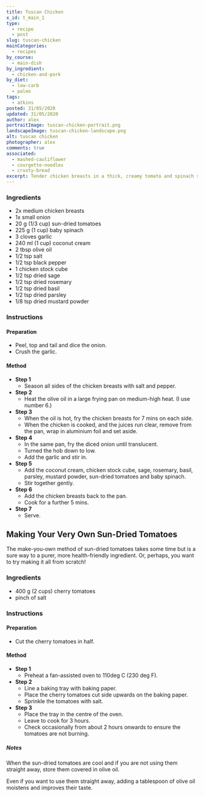 ```yaml
---
title: Tuscan Chicken
x_id: t_main_1
type:
  - recipe
  - post
slug: tuscan-chicken
mainCategories: 
  - recipes
by_course:
  - main-dish
by_ingredient:
  - chicken-and-pork
by_diet:
  - low-carb
  - paleo
tags:
  - atkins
posted: 31/05/2020
updated: 31/05/2020
author: alex
portraitImage: tuscan-chicken-portrait.png
landscapeImage: tuscan-chicken-landscape.png
alt: tuscan chicken
photographer: alex
comments: true
associated: 
  - mashed-cauliflower
  - courgette-noodles
  - crusty-bread
excerpt: Tender chicken breasts in a thick, creamy tomato and spinach sauce. A lactose-free gourmet-looking recipe that is easy to make.
---
```


<Ingredients>

### Ingredients
    
  - 2x medium chicken breasts
  - 1x small onion
  - 20 g (1/3 cup) sun-dried tomatoes
  - 225 g (1 cup) baby spinach
  - 3 cloves garlic
  - 240 ml (1 cup) coconut cream
  - 2 tbsp olive oil
  - 1/2 tsp salt
  - 1/2 tsp black pepper
  - 1 chicken stock cube
  - 1/2 tsp dried sage
  - 1/2 tsp dried rosemary
  - 1/2 tsp dried basil
  - 1/2 tsp dried parsley
  - 1/8 tsp dried mustard powder

</Ingredients>

<Instructions>

### Instructions

#### Preparation

  - Peel, top and tail and dice the onion.
  - Crush the garlic.

#### Method

  - **Step 1**
    - Season all sides of the chicken breasts with salt and pepper.
  - **Step 2**
    - Heat the olive oil in a large frying pan on medium-high heat. (I use number 6.)
  - **Step 3**
    - When the oil is hot, fry the chicken breasts for 7 mins on each side.
    - When the chicken is cooked, and the juices run clear, remove from the pan, wrap in aluminium foil and set aside.
  - **Step 4**
    - In the same pan, fry the diced onion until translucent.
    - Turned the hob down to low. 
    - Add the garlic and stir in.
  - **Step 5**
    - Add the coconut cream, chicken stock cube, sage, rosemary, basil, parsley, mustard powder, sun-dried tomatoes and baby spinach.
    - Stir together gently.
  - **Step 6**
    - Add the chicken breasts back to the pan.
    - Cook for a further 5 mins.
  - **Step 7**
    - Serve.

</Instructions>

<RecipeBody>

## Making Your Very Own Sun-Dried Tomatoes

The make-you-own method of sun-dried tomatoes takes some time but is a sure way to a purer, more health-friendly ingredient. Or, perhaps, you want to try making it all from scratch!

<Ingredients>

### Ingredients

  - 400 g (2 cups) cherry tomatoes
  - pinch of salt

</Ingredients>

<Instructions>

### Instructions

#### Preparation

  - Cut the cherry tomatoes in half.
 
#### Method

  - **Step 1**
    - Preheat a fan-assisted oven to 110deg C (230 deg F).
  - **Step 2** 
    - Line a baking tray with baking paper.
    - Place the cherry tomatoes cut side upwards on the baking paper.
    - Sprinkle the tomatoes with salt.
  - **Step 3** 
    - Place the tray in the centre of the oven.
    - Leave to cook for 3 hours. 
    - Check occasionally from about 2 hours onwards to ensure the tomatoes are not burning.

</Instructions>

##### Notes

When the sun-dried tomatoes are cool and if you are not using them straight away, store them covered in olive oil. 

Even if you want to use them straight away, adding a tablespoon of olive oil moistens and improves their taste.

</RecipeBody>

